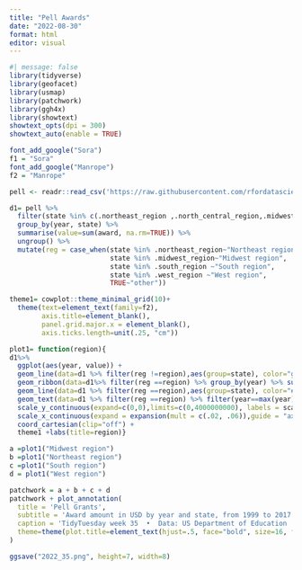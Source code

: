 ```yaml
---
title: "Pell Awards"
date: "2022-08-30"
format: html
editor: visual
---
```


```r
#| message: false
library(tidyverse)
library(geofacet)
library(usmap)
library(patchwork)
library(ggh4x)
library(showtext)
showtext_opts(dpi = 300)
showtext_auto(enable = TRUE)
```

```r
font_add_google("Sora")
f1 = "Sora"
font_add_google("Manrope")
f2 = "Manrope"
```

```r
pell <- readr::read_csv('https://raw.githubusercontent.com/rfordatascience/tidytuesday/master/data/2022/2022-08-30/pell.csv') %>% janitor::clean_names()
```

```r
d1= pell %>% 
  filter(state %in% c(.northeast_region ,.north_central_region,.midwest_region ,.south_region, .west_region)) %>%
  group_by(year, state) %>%
  summarise(value=sum(award, na.rm=TRUE)) %>%
  ungroup() %>%
  mutate(reg = case_when(state %in% .northeast_region~"Northeast region",
                         state %in% .midwest_region~"Midwest region",
                         state %in% .south_region ~"South region",
                         state %in% .west_region ~"West region",
                         TRUE~"other"))
```

```r
theme1= cowplot::theme_minimal_grid(10)+
  theme(text=element_text(family=f2),
        axis.title=element_blank(),
        panel.grid.major.x = element_blank(),
        axis.ticks.length=unit(.25, "cm"))

plot1= function(region){
d1%>%
  ggplot(aes(year, value)) +
  geom_line(data=d1 %>% filter(reg !=region),aes(group=state), color="grey",size=.4) +
  geom_ribbon(data=d1%>% filter(reg ==region) %>% group_by(year) %>% summarise(ymin=min(value), ymax=max(value)), aes(year, ymin=ymin, ymax=ymax), inherit.aes = FALSE, alpha=.3, fill="#83c5be") +
  geom_line(data=d1 %>% filter(reg ==region),aes(group=state), color="#006d77",size=.4) +
  geom_text(data=d1 %>% filter(reg ==region) %>% filter(year==max(year)) %>% slice_max(value,n=2), aes(label=state), color="#006d77", hjust=-.2, fontface="bold", size=3.3) +
  scale_y_continuous(expand=c(0,0),limits=c(0,4000000000), labels = scales::dollar_format(scale = .000000001, suffix = "B")) +
  scale_x_continuous(expand = expansion(mult = c(.02, .06)),guide = "axis_minor",minor_breaks = seq(1999, 2017, by = 1)) +
  coord_cartesian(clip="off") +
  theme1 +labs(title=region)}
```

```r
a =plot1("Midwest region")
b =plot1("Northeast region")
c =plot1("South region")
d = plot1("West region")

patchwork = a + b + c + d
patchwork + plot_annotation(
  title = 'Pell Grants',
  subtitle = 'Award amount in USD by year and state, from 1999 to 2017.',
  caption = 'TidyTuesday week 35  •  Data: US Department of Education ',
  theme=theme(plot.title=element_text(hjust=.5, face="bold", size=16, family=f1), plot.subtitle=element_text(hjust=.5, size=10, family=f2), plot.caption=element_text(color="grey25", size=8.5, family=f2), plot.margin=margin(.5,.5,.4,.5,unit="cm"), plot.background = element_rect(fill="#FFF0F1", color=NA))
) 

ggsave("2022_35.png", height=7, width=8)
```


